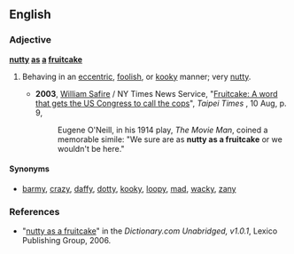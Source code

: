 ==English==

===Adjective===
'''[[nutty]] [[as]] [[a]] [[fruitcake]]'''

# {{idiom}} Behaving in an [[eccentric]], [[foolish]], or [[kooky]] manner; very [[nutty]].
#*'''2003''', [[w:William_Safire|William Safire]] / NY Times News Service, "[http://www.taipeitimes.com/News/editorials/archives/2003/08/10/2003063077 Fruitcake: A word that gets the US Congress to call the cops]", ''Taipei Times'' , 10 Aug, p. 9,
#*:Eugene O'Neill, in his 1914 play, ''The Movie Man'', coined a memorable simile: "We sure are as '''nutty as a fruitcake''' or we wouldn't be here."

====Synonyms====
* [[barmy]], [[crazy]], [[daffy]], [[dotty]], [[kooky]], [[loopy]], [[mad]], [[wacky]], [[zany]]

===References===
*"[http://dictionary.reference.com/search?r=2&q=nutty+as+a+fruitcake nutty as a fruitcake]" in the ''Dictionary.com Unabridged, v1.0.1'', Lexico Publishing Group, 2006.